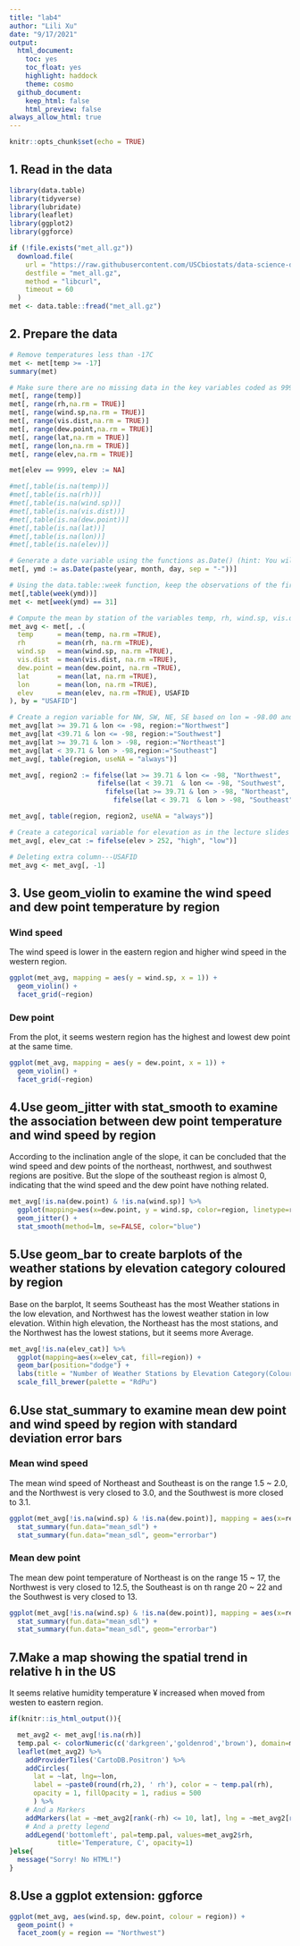 ```yaml
---
title: "lab4"
author: "Lili Xu"
date: "9/17/2021"
output:
  html_document:
    toc: yes 
    toc_float: yes 
    highlight: haddock
    theme: cosmo
  github_document:
    keep_html: false
    html_preview: false
always_allow_html: true
---
```


```r
knitr::opts_chunk$set(echo = TRUE)
```

## 1. Read in the data
```r
library(data.table)
library(tidyverse)
library(lubridate)
library(leaflet)
library(ggplot2)
library(ggforce)
```

```r
if (!file.exists("met_all.gz"))
  download.file(
    url = "https://raw.githubusercontent.com/USCbiostats/data-science-data/master/02_met/met_all.gz",
    destfile = "met_all.gz",
    method = "libcurl",
    timeout = 60
  )
met <- data.table::fread("met_all.gz")
```

## 2. Prepare the data

```r
# Remove temperatures less than -17C
met <- met[temp >= -17]
summary(met)

# Make sure there are no missing data in the key variables coded as 9999, 999, etc
met[, range(temp)]
met[, range(rh,na.rm = TRUE)]
met[, range(wind.sp,na.rm = TRUE)]
met[, range(vis.dist,na.rm = TRUE)]
met[, range(dew.point,na.rm = TRUE)]
met[, range(lat,na.rm = TRUE)]
met[, range(lon,na.rm = TRUE)]
met[, range(elev,na.rm = TRUE)]

met[elev == 9999, elev := NA]

#met[,table(is.na(temp))]
#met[,table(is.na(rh))]
#met[,table(is.na(wind.sp))]
#met[,table(is.na(vis.dist))]
#met[,table(is.na(dew.point))]
#met[,table(is.na(lat))]
#met[,table(is.na(lon))]
#met[,table(is.na(elev))]

# Generate a date variable using the functions as.Date() (hint: You will need the following to create a date paste(year, month, day, sep = "-")).
met[, ymd := as.Date(paste(year, month, day, sep = "-"))]

# Using the data.table::week function, keep the observations of the first week of the month.
met[,table(week(ymd))]
met <- met[week(ymd) == 31]

# Compute the mean by station of the variables temp, rh, wind.sp, vis.dist, dew.point, lat, lon, and elev.
met_avg <- met[, .(
  temp      = mean(temp, na.rm =TRUE),
  rh        = mean(rh, na.rm =TRUE),
  wind.sp   = mean(wind.sp, na.rm =TRUE),
  vis.dist  = mean(vis.dist, na.rm =TRUE),
  dew.point = mean(dew.point, na.rm =TRUE),
  lat       = mean(lat, na.rm =TRUE),
  lon       = mean(lon, na.rm =TRUE),
  elev      = mean(elev, na.rm =TRUE), USAFID
), by = "USAFID"]

# Create a region variable for NW, SW, NE, SE based on lon = -98.00 and lat = 39.71 degrees
met_avg[lat >= 39.71 & lon <= -98, region:="Northwest"]
met_avg[lat <39.71 & lon <= -98, region:="Southwest"]
met_avg[lat >= 39.71 & lon > -98, region:="Northeast"]
met_avg[lat < 39.71 & lon > -98,region:="Southeast"]
met_avg[, table(region, useNA = "always")]

met_avg[, region2 := fifelse(lat >= 39.71 & lon <= -98, "Northwest",
                      fifelse(lat < 39.71  & lon <= -98, "Southwest",
                        fifelse(lat >= 39.71 & lon > -98, "Northeast",
                          fifelse(lat < 39.71  & lon > -98, "Southeast", NA_character_))))]

met_avg[, table(region, region2, useNA = "always")]

# Create a categorical variable for elevation as in the lecture slides
met_avg[, elev_cat := fifelse(elev > 252, "high", "low")]

# Deleting extra column---USAFID
met_avg <- met_avg[, -1]
```

## 3. Use geom_violin to examine the wind speed and dew point temperature by region

### Wind speed

The wind speed is lower in the eastern region and higher wind speed in the western region.
```r
ggplot(met_avg, mapping = aes(y = wind.sp, x = 1)) + 
  geom_violin() +
  facet_grid(~region)
```

### Dew point
From the plot, it seems western region has the highest and lowest dew point at the same time.
```r
ggplot(met_avg, mapping = aes(y = dew.point, x = 1)) + 
  geom_violin() +
  facet_grid(~region)
```

## 4.Use geom_jitter with stat_smooth to examine the association between dew point temperature and wind speed by region

According to the inclination angle of the slope, it can be concluded that the wind speed and dew points of the northeast, northwest, and southwest regions are positive. But the slope of the southeast region is almost 0, indicating that the wind speed and the dew point have nothing related.

```r
met_avg[!is.na(dew.point) & !is.na(wind.sp)] %>% 
  ggplot(mapping=aes(x=dew.point, y = wind.sp, color=region, linetype=region)) + 
  geom_jitter() +
  stat_smooth(method=lm, se=FALSE, color="blue")
```

## 5.Use geom_bar to create barplots of the weather stations by elevation category coloured by region

Base on the barplot, It seems Southeast has the most Weather stations in the low elevation, and Northwest has the lowest weather station in low elevation.
Within high elevation, the Northeast has the most stations, and the Northwest has the lowest stations, but it seems more Average.
```r
met_avg[!is.na(elev_cat)] %>% 
  ggplot(mapping=aes(x=elev_cat, fill=region)) + 
  geom_bar(position="dodge") +
  labs(title = "Number of Weather Stations by Elevation Category(Coloured by region)", x  = "Elevation Category", y = "Number of Weather Stations")+
  scale_fill_brewer(palette = "RdPu")
```

## 6.Use stat_summary to examine mean dew point and wind speed by region with standard deviation error bars

### Mean wind speed
The mean wind speed of Northeast and Southeast is on the range 1.5 ~ 2.0, and the Northwest is very closed to 3.0, and the Southwest is more closed to 3.1.
```r
ggplot(met_avg[!is.na(wind.sp) & !is.na(dew.point)], mapping = aes(x=region, y = wind.sp)) +
  stat_summary(fun.data="mean_sdl") +
  stat_summary(fun.data="mean_sdl", geom="errorbar")
```

### Mean dew point
The mean dew point temperature of Northeast is on the range 15 ~ 17, the Northwest is very closed to 12.5, the Southeast is on th range 20 ~ 22 and the Southwest is very closed to 13.
```r
ggplot(met_avg[!is.na(wind.sp) & !is.na(dew.point)], mapping = aes(x=region, y = dew.point)) +
  stat_summary(fun.data="mean_sdl") +
  stat_summary(fun.data="mean_sdl", geom="errorbar")
```

## 7.Make a map showing the spatial trend in relative h in the US
It seems relative humidity temperature ¥ increased when moved from westen to eastern region.
```r
if(knitr::is_html_output()){

  met_avg2 <- met_avg[!is.na(rh)]
  temp.pal <- colorNumeric(c('darkgreen','goldenrod','brown'), domain=met_avg2$rh)
  leaflet(met_avg2) %>%
    addProviderTiles('CartoDB.Positron') %>%
    addCircles(
      lat = ~lat, lng=~lon,
      label = ~paste0(round(rh,2), ' rh'), color = ~ temp.pal(rh),
      opacity = 1, fillOpacity = 1, radius = 500
      ) %>%
    # And a Markers
    addMarkers(lat = ~met_avg2[rank(-rh) <= 10, lat], lng = ~met_avg2[rank(-rh) <= 10, lon]) %>%
    # And a pretty legend
    addLegend('bottomleft', pal=temp.pal, values=met_avg2$rh,
            title='Temperature, C', opacity=1)
}else{
  message("Sorry! No HTML!")
}
```

## 8.Use a ggplot extension: ggforce
```r
ggplot(met_avg, aes(wind.sp, dew.point, colour = region)) +
  geom_point() +
  facet_zoom(y = region == "Northwest")
```
